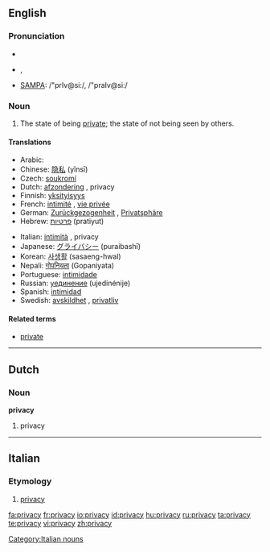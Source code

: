 ==English==

===Pronunciation===
* {{enPR|prĭ'və-sē, prī'və-sē}}
* {{IPA|/ˈprɪvəsiː/}}, {{IPAchar|/ˈpraɪvəsiː/}}
* [[w:SAMPA|SAMPA]]: /"prIv@si:/, /"praIv@si:/

===Noun===
{{wikipedia}}
{{en-noun|-}}

# The state of being [[private]]; the state of not being seen by others.

====Translations====
{{trans-top|state of being private}}
* Arabic: {{Arab|[[سرية]]}} {{IPAchar|(seríyya)}} {{f}}
* Chinese: [[隐私]] (yǐnsī)
* Czech: [[soukromí]] {{n}}
* Dutch: [[afzondering]] {{f}}, privacy {{f}}
* Finnish: [[yksityisyys]]
* French: [[intimité]] {{f}}, [[vie privée]] {{f}}
* German: [[Zurückgezogenheit]] {{f}}, [[Privatsphäre]] {{f}}
* Hebrew: [[פרטיות]] (pratiyut) {{f}}
{{trans-mid}}
* Italian: [[intimità]] {{f}}, privacy {{f}}
* Japanese: [[グライバシー]] (puraibashī)
* Korean: [[사생활]] (sasaeng-hwal)
* Nepali: [[गोपनियता]] (Gopaniyata)
* Portuguese: [[intimidade]] {{f}}
* Russian: [[уединение]] (ujedinénije) {{n}}
* Spanish: [[intimidad]] {{f}}
* Swedish: [[avskildhet]] {{c}}, [[privatliv]]

{{trans-bottom}}

====Related terms====
* [[private]]

----

==Dutch==

===Noun===
'''privacy''' {{f}}

# privacy

----
==Italian==

===Etymology===
{{etyl|en|it}}

# [[#English|privacy]]

[[Category:Italian nouns]]

[[fa:privacy]]
[[fr:privacy]]
[[io:privacy]]
[[id:privacy]]
[[hu:privacy]]
[[ru:privacy]]
[[ta:privacy]]
[[te:privacy]]
[[vi:privacy]]
[[zh:privacy]]